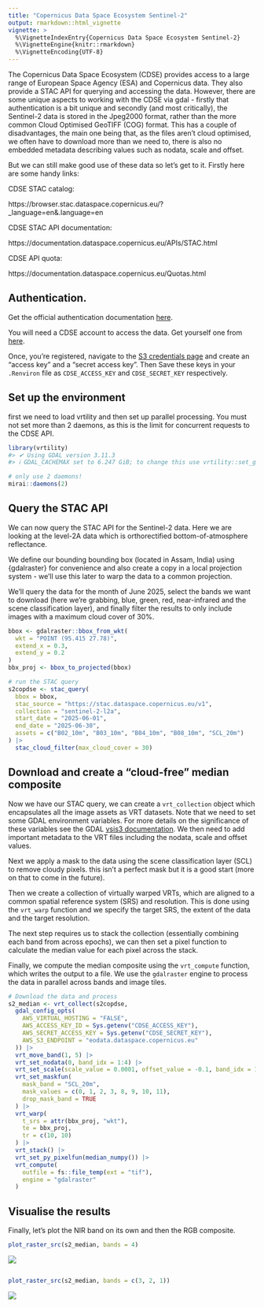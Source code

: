 ```yaml
---
title: "Copernicus Data Space Ecosystem Sentinel-2"
output: rmarkdown::html_vignette
vignette: >
  %\VignetteIndexEntry{Copernicus Data Space Ecosystem Sentinel-2}
  %\VignetteEngine{knitr::rmarkdown}
  %\VignetteEncoding{UTF-8}
---
```




The Copernicus Data Space Ecosystem (CDSE) provides access to a large range of
European Space Agency (ESA) and Copernicus data. They also provide a STAC API
for querying and accessing the data. However, there are some unique aspects to
working with the CDSE via gdal - firstly that authentication is a bit unique and
secondly (and most critically), the Sentinel-2 data is stored in the Jpeg2000
format, rather than the more common Cloud Optimised GeoTIFF (COG) format. 
This has a couple of disadvantages, the main one being that, as the files aren't
cloud optimised, we often have to download more than we need to, there is also 
no embedded metadata describing values such as nodata, scale and offset.

But we can still make good use of these data so let's get to it. Firstly here 
are some handy links: 

CDSE STAC catalog:

https://browser.stac.dataspace.copernicus.eu/?_language=en&.language=en

CDSE STAC API documentation:

https://documentation.dataspace.copernicus.eu/APIs/STAC.html

CDSE API quota:

https://documentation.dataspace.copernicus.eu/Quotas.html

## Authentication. 
Get the official authentication documentation [here](https://documentation.dataspace.copernicus.eu/APIs/S3.html).

You will need a CDSE account to access the data. Get yourself one from 
[here](https://identity.dataspace.copernicus.eu/auth/realms/CDSE/protocol/openid-connect/auth?client_id=cdse-public&response_type=code&scope=openid&redirect_uri=https%3A//dataspace.copernicus.eu/account/confirmed/1).

Once, you're registered, navigate to the [S3 credentials page](https://eodata-s3keysmanager.dataspace.copernicus.eu/)
and create an "access key" and a "secret access key". Then Save these keys in your
`.Renviron` file as `CDSE_ACCESS_KEY` and `CDSE_SECRET_KEY` respectively.


## Set up the environment

first we need to load vrtility and then set up parallel processing. You must not 
set more than 2 daemons, as this is the limit for concurrent requests to the 
CDSE API.



``` r
library(vrtility)
#> ✔ Using GDAL version 3.11.3
#> ℹ GDAL_CACHEMAX set to 6.247 GiB; to change this use vrtility::set_gdal_cache_max()

# only use 2 daemons!
mirai::daemons(2)
```

## Query the STAC API

We can now query the STAC API for the Sentinel-2 data. Here we are looking at 
the level-2A data which is orthorectified bottom-of-atmosphere reflectance. 

We define our bounding bounding box (located in Assam, India) using {gdalraster}
for convenience and also create a copy in a local projection system - we'll use
this later to warp the data to a common projection.

We'll query the data for the month of June 2025, select the bands we want to 
download (here we're grabbing, blue, green, red, near-infrared and the scene 
classification layer), and finally filter the results to only include
images with a maximum cloud cover of 30%.


``` r
bbox <- gdalraster::bbox_from_wkt(
  wkt = "POINT (95.415 27.78)",
  extend_x = 0.3,
  extend_y = 0.2
)
bbx_proj <- bbox_to_projected(bbox)

# run the STAC query
s2copdse <- stac_query(
  bbox = bbox,
  stac_source = "https://stac.dataspace.copernicus.eu/v1",
  collection = "sentinel-2-l2a",
  start_date = "2025-06-01",
  end_date = "2025-06-30",
  assets = c("B02_10m", "B03_10m", "B04_10m", "B08_10m", "SCL_20m")
) |>
  stac_cloud_filter(max_cloud_cover = 30)
```

## Download and create a "cloud-free" median composite

Now we have our STAC query, we can create a `vrt_collection` object which 
encapsulates all the image assets as VRT datasets. Note that we need to set some 
GDAL environment variables. For more details on the significance of these 
variables see the GDAL [vsis3 documentation](https://gdal.org/en/stable/user/virtual_file_systems.html#vsis3-aws-s3-files).
We then need to add important metadata to the VRT files including the nodata, 
scale and offset values. 

Next we apply a mask to the data using the scene classification layer (SCL) to 
remove cloudy pixels. this isn't a perfect mask but it is a good start (more on 
that to come in the future). 

Then we create a collection of virtually warped VRTs, which are aligned to a common
spatial reference system (SRS) and resolution. This is done using the `vrt_warp` function
and we specify the target SRS, the extent of the data and the target resolution.

The next step requires us to stack the collection (essentially combining each 
band from across epochs), we can then set a pixel function to calculate the
median value for each pixel across the stack.

Finally, we compute the median composite using the `vrt_compute` function,
which writes the output to a file. We use the `gdalraster` engine to
process the data in parallel across bands and image tiles.


``` r
# Download the data and process
s2_median <- vrt_collect(s2copdse,
  gdal_config_opts(
    AWS_VIRTUAL_HOSTING = "FALSE",
    AWS_ACCESS_KEY_ID = Sys.getenv("CDSE_ACCESS_KEY"),
    AWS_SECRET_ACCESS_KEY = Sys.getenv("CDSE_SECRET_KEY"),
    AWS_S3_ENDPOINT = "eodata.dataspace.copernicus.eu"
  )) |>
  vrt_move_band(1, 5) |>
  vrt_set_nodata(0, band_idx = 1:4) |>
  vrt_set_scale(scale_value = 0.0001, offset_value = -0.1, band_idx = 1:4) |>
  vrt_set_maskfun(
    mask_band = "SCL_20m",
    mask_values = c(0, 1, 2, 3, 8, 9, 10, 11),
    drop_mask_band = TRUE
  ) |>
  vrt_warp(
    t_srs = attr(bbx_proj, "wkt"),
    te = bbx_proj,
    tr = c(10, 10)
  ) |>
  vrt_stack() |>
  vrt_set_py_pixelfun(median_numpy()) |>
  vrt_compute(
    outfile = fs::file_temp(ext = "tif"),
    engine = "gdalraster"
  )
```

## Visualise the results

Finally, let's plot the NIR band on its own and then the RGB composite.


``` r
plot_raster_src(s2_median, bands = 4)
```

![](figure/s2-plots-1.png)

``` r

plot_raster_src(s2_median, bands = c(3, 2, 1))
```

![](figure/s2-plots-2.png)
